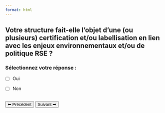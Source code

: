 ```yaml
---
format: html
---
```


## Votre structure fait-elle l'objet d'une (ou plusieurs) certification et/ou labellisation en lien avec les enjeux environnementaux et/ou de politique RSE ?

### Sélectionnez votre réponse :

- [ ] Oui

- [ ] Non

<br>
<button id='precedent' onclick="window.location.href='question_4.html'" >⬅ Précédent</button>
<button id='suivant' onclick="window.location.href='question_6.html'" >Suivant ➡</button>


<script>
document.getElementById('quiz-form').addEventListener('submit', function(event) {
  event.preventDefault();
  let responses = [];
  document.querySelectorAll('input[type=checkbox]:checked').forEach((checkbox) => {
    responses.push(checkbox.value);
  });
  localStorage.setItem('reponses_q5', JSON.stringify(responses));
  alert('Réponse enregistrée !');
});
</script>

